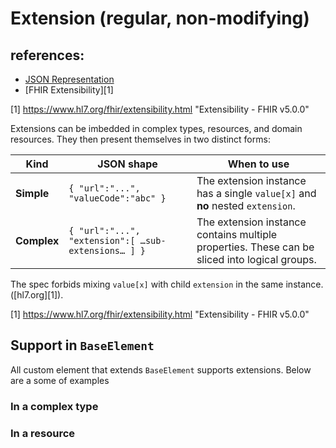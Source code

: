 


<Meta title="Components/Datatypes/Special Type/Extension/3. with fhir elements" component={Patient}/>


# Extension (regular, non-modifying)

## references:
* [JSON Representation](http://hl7.org/fhir/R5/json.html#primitive)
* [FHIR Extensibility][1]

[1]  https://www.hl7.org/fhir/extensibility.html "Extensibility - FHIR v5.0.0"

Extensions can be imbedded in complex types, resources, and domain resources. They then present themselves in two distinct forms:

| Kind        | JSON shape                                          | When to use                                                                                   |
|-------------|-----------------------------------------------------|-----------------------------------------------------------------------------------------------|
| **Simple**  | `{ "url":"...", "valueCode":"abc" }`                | The extension instance has a single `value[x]` and **no** nested `extension`.                 |
| **Complex** | `{ "url":"...", "extension":[ …sub-extensions… ] }` | The extension instance contains multiple properties. These can be sliced into logical groups. |

The spec forbids mixing `value[x]` with child `extension` in the same instance. ([hl7.org][1]).

[1]  https://www.hl7.org/fhir/extensibility.html "Extensibility - FHIR v5.0.0"




## Support in `BaseElement`

All custom element that extends `BaseElement` supports extensions. Below are a some of examples


### In a complex type

<fhir-beacon-demo>
    <fhir-address slot="display" label="address with extension" data={address}></fhir-address>
    <fhir-address slot="structure" label="address with extension" data={address}></fhir-address>
    <fhir-address slot="debug" label="address with extension" data={address}></fhir-address>
</fhir-beacon-demo>


### In a resource

<fhir-beacon-demo>
    <fhir-patient slot="display" label="patient with extension" data={patient}></fhir-patient>
    <fhir-patient slot="structure" label="patient with extension" data={patient}></fhir-patient>
    <fhir-patient slot="debug" label="patient with extension" data={patient}></fhir-patient>
</fhir-beacon-demo>
